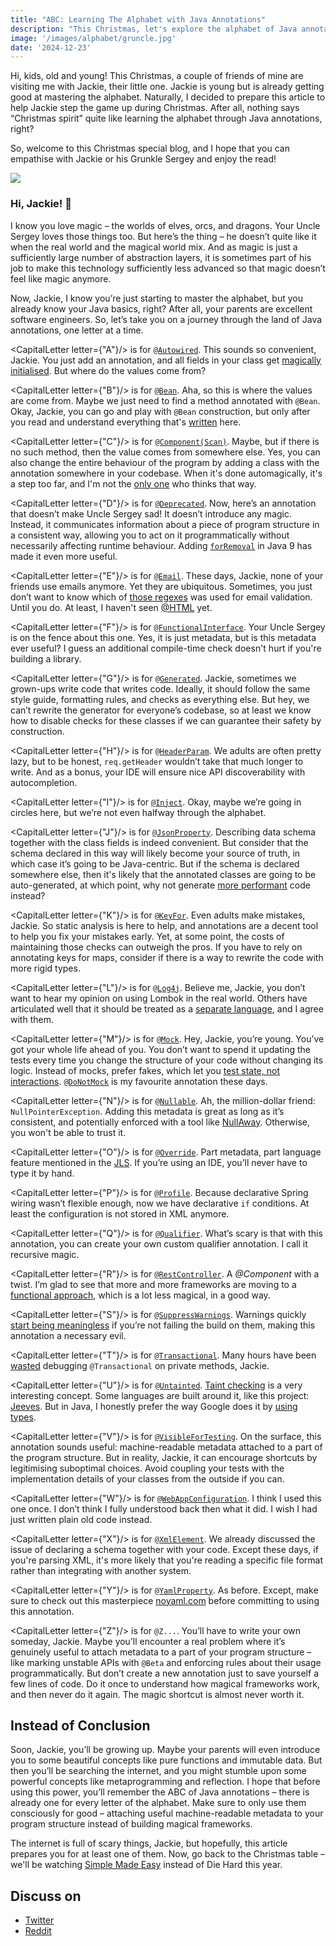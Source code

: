 ```yaml
---
title: "ABC: Learning The Alphabet with Java Annotations"
description: "This Christmas, let's explore the alphabet of Java annotations. There are so many, but how many of them truly benefit us?"
image: '/images/alphabet/gruncle.jpg'
date: '2024-12-23'
---
```



Hi, kids, old and young! This Christmas, a couple of friends of mine are visiting me with Jackie, their little one. Jackie is young but is already getting good at mastering the alphabet. Naturally, I decided to prepare this article to help Jackie step the game up during Christmas. After all, nothing says “Christmas spirit” quite like learning the alphabet through Java annotations, right?

So, welcome to this Christmas special blog, and I hope that you can empathise with Jackie or his Grunkle Sergey and enjoy the read!

![](../images/alphabet/gruncle.jpg)

<Quote
    quote="You never stop growing up. There’s always something new to learn."
    attribution="Grunkle Stan"
/>

### Hi, Jackie! 👋

I know you love magic – the worlds of elves, orcs, and dragons. Your Uncle Sergey loves those things too. But here’s the thing – he doesn’t quite like it when the real world and the magical world mix. And as magic is just a sufficiently large number of abstraction layers, it is sometimes part of his job to make this technology sufficiently less advanced so that magic doesn’t feel like magic anymore.

Now, Jackie, I know you’re just starting to master the alphabet, but you already know your Java basics, right? After all, your parents are excellent software engineers. So, let’s take you on a journey through the land of Java annotations, one letter at a time.

<CapitalLetter letter={"A"}/> is for [`@Autowired`](https://docs.spring.io/spring-framework/docs/6.2.x/javadoc-api/org/springframework/beans/factory/annotation/Autowired.html). This sounds so convenient, Jackie. You just add an annotation, and all fields in your class get [magically initialised](https://stackoverflow.com/a/31766429/1542319). But where do the values come from?

<CapitalLetter letter={"B"}/> is for [`@Bean`](https://docs.spring.io/spring-framework/docs/6.2.x/javadoc-api/org/springframework/context/annotation/Bean.html). Aha, so this is where the values are come from. Maybe we just need to find a method annotated with `@Bean`. Okay, Jackie, you can go and play with `@Bean` construction, but only after you read and understand everything that's [written](https://docs.spring.io/spring-framework/reference/core/beans/definition.html) here.

<CapitalLetter letter={"C"}/> is for [`@Component(Scan)`](https://docs.spring.io/spring-framework/docs/6.2.x/javadoc-api/org/springframework/context/annotation/ComponentScan.html). Maybe, but if there is no such method, then the value comes from somewhere else. Yes, you can also change the entire behaviour of the program by adding a class with the annotation somewhere in your codebase. When it's done automagically, it's a step too far, and I'm not the [only one](https://news.ycombinator.com/item?id=26486649) who thinks that way.

<CapitalLetter letter={"D"}/> is for [`@Deprecated`](https://docs.oracle.com/en/java/javase/21/docs/api/java.base/java/lang/Deprecated.html). Now, here’s an annotation that doesn’t make Uncle Sergey sad! It doesn’t introduce any magic. Instead, it communicates information about a piece of program structure in a consistent way, allowing you to act on it programmatically without necessarily affecting runtime behaviour. Adding [`forRemoval`](https://openjdk.org/jeps/277) in Java 9 has made it even more useful.

<CapitalLetter letter={"E"}/> is for [`@Email`](https://jakarta.ee/specifications/bean-validation/3.0/apidocs/jakarta/validation/constraints/Email.html). These days, Jackie, none of your friends use emails anymore. Yet they are ubiquitous. Sometimes, you just don’t want to know which of [those regexes](https://stackoverflow.com/questions/201323/how-can-i-validate-an-email-address-using-a-regular-expression) was used for email validation. Until you do. At least, I haven't seen [@HTML](https://stackoverflow.com/a/1732454/1542319) yet.

<CapitalLetter letter={"F"}/> is for [`@FunctionalInterface`](https://docs.oracle.com/en/java/javase/21/docs/api/java.base/java/lang/FunctionalInterface.html). Your Uncle Sergey is on the fence about this one. Yes, it is just metadata, but is this metadata ever useful? I guess an additional compile-time check doesn't hurt if you're building a library.

<CapitalLetter letter={"G"}/> is for [`@Generated`](https://docs.oracle.com/en/java/javase/21/docs/api/java.compiler/javax/annotation/processing/Generated.html). Jackie, sometimes we grown-ups write code that writes code. Ideally, it should follow the same style guide, formatting rules, and checks as everything else. But hey, we can’t rewrite the generator for everyone’s codebase, so at least we know how to disable checks for these classes if we can guarantee their safety by construction.

<CapitalLetter letter={"H"}/> is for [`@HeaderParam`](https://jakarta.ee/specifications/restful-ws/3.0/apidocs/jakarta/ws/rs/HeaderParam.html). We adults are often pretty lazy, but to be honest, `req.getHeader` wouldn’t take that much longer to write. And as a bonus, your IDE will ensure nice API discoverability with autocompletion.

<CapitalLetter letter={"I"}/> is for [`@Inject`](https://docs.oracle.com/javaee/7/api/javax/inject/Inject.html). Okay, maybe we’re going in circles here, but we’re not even halfway through the alphabet.

<CapitalLetter letter={"J"}/> is for [`@JsonProperty`](https://fasterxml.github.io/jackson-annotations/javadoc/2.6/com/fasterxml/jackson/annotation/JsonProperty.html). Describing data schema together with the class fields is indeed convenient. But consider that the schema declared in this way will likely become your source of truth, in which case it’s going to be Java-centric. But if the schema is declared somewhere else, then it's likely that the annotated classes are going to be auto-generated, at which point, why not generate [more performant](https://github.com/fasterxml/jackson-docs/wiki/presentation:-jackson-performance#compatible-not-so-easy-use-the-streaming-api) code instead?

<CapitalLetter letter={"K"}/> is for [`@KeyFor`](https://checkerframework.org/api/org/checkerframework/checker/nullness/qual/KeyFor.html). Even adults make mistakes, Jackie. So static analysis is here to help, and annotations are a decent tool to help you fix your mistakes early. Yet, at some point, the costs of maintaining those checks can outweigh the pros. If you have to rely on annotating keys for maps, consider if there is a way to rewrite the code with more rigid types.

<CapitalLetter letter={"L"}/> is for [`@Log4j`](https://projectlombok.org/api/lombok/extern/log4j/Log4j). Believe me, Jackie, you don’t want to hear my opinion on using Lombok in the real world. Others have articulated well that it should be treated as a [separate language](https://www.reddit.com/r/java/comments/1dzw92m/why_theres_no_official_api_for_java_ast/lcl3v8e/), and I agree with them.

<CapitalLetter letter={"M"}/> is for [`@Mock`](https://site.mockito.org/javadoc/current/org/mockito/Mock.html). Hey, Jackie, you’re young. You’ve got your whole life ahead of you. You don’t want to spend it updating the tests every time you change the structure of your code without changing its logic. Instead of mocks, prefer fakes, which let you [test state, not interactions](https://testing.googleblog.com/2013/03/testing-on-toilet-testing-state-vs.html). [`@DoNotMock`](https://errorprone.info/api/latest/com/google/errorprone/annotations/DoNotMock.html) is my favourite annotation these days.

<CapitalLetter letter={"N"}/> is for [`@Nullable`](https://checkerframework.org/api/org/checkerframework/checker/nullness/qual/Nullable.html). Ah, the million-dollar friend: `NullPointerException`. Adding this metadata is great as long as it’s consistent, and potentially enforced with a tool like [NullAway](https://github.com/uber/NullAway). Otherwise, you won't be able to trust it.

<CapitalLetter letter={"O"}/> is for [`@Override`](https://docs.oracle.com/en/java/javase/21/docs/api/java.base/java/lang/Override.html). Part metadata, part language feature mentioned in the [JLS](https://docs.oracle.com/javase/specs/jls/se21/html/jls-9.html#jls-9.6.4.4). If you’re using an IDE, you’ll never have to type it by hand.

<CapitalLetter letter={"P"}/> is for [`@Profile`](https://docs.spring.io/spring-framework/docs/6.2.x/javadoc-api/org/springframework/context/annotation/Profile.html). Because declarative Spring wiring wasn’t flexible enough, now we have declarative `if` conditions. At least the configuration is not stored in XML anymore.

<CapitalLetter letter={"Q"}/> is for [`@Qualifier`](https://docs.spring.io/spring-framework/docs/6.2.x/javadoc-api/org/springframework/beans/factory/annotation/Qualifier.html). What’s scary is that with this annotation, you can create your own custom qualifier annotation. I call it recursive magic.

<CapitalLetter letter={"R"}/> is for [`@RestController`](https://docs.spring.io/spring-framework/docs/6.2.x/javadoc-api/org/springframework/web/bind/annotation/RestController.html). A _@Component_ with a twist. I’m glad to see that more and more frameworks are moving to a [functional approach](https://docs.spring.io/spring-framework/reference/web/webflux-functional.html), which is a lot less magical, in a good way.

<CapitalLetter letter={"S"}/> is for [`@SuppressWarnings`](https://docs.oracle.com/en/java/javase/21/docs/api/java.base/java/lang/SuppressWarnings.html). Warnings quickly [start being meaningless](https://storage.googleapis.com/gweb-research2023-media/pubtools/4365.pdf) if you’re not failing the build on them, making this annotation a necessary evil.

<CapitalLetter letter={"T"}/> is for [`@Transactional`](https://docs.spring.io/spring-framework/docs/6.2.x/javadoc-api/org/springframework/transaction/annotation/Transactional.html). Many hours have been [wasted](https://stackoverflow.com/a/4396530/1542319) debugging `@Transactional` on private methods, Jackie.

<CapitalLetter letter={"U"}/> is for [`@Untainted`](https://checkerframework.org/api/org/checkerframework/checker/tainting/qual/Untainted.html). [Taint checking](https://en.wikipedia.org/wiki/Taint_checking) is a very interesting concept. Some languages are built around it, like this project: [Jeeves](https://github.com/jeanqasaur/jeeves). But in Java, I honestly prefer the way Google does it by [using types](https://github.com/google/closure-templates/blob/8ac5cb53e79674bb66638f2d54c9442a2faa4d16/java/src/com/google/template/soy/data/SanitizedContent.java#L55-L59).

<CapitalLetter letter={"V"}/> is for [`@VisibleForTesting`](https://guava.dev/releases/30.0-jre/api/docs/com/google/common/annotations/VisibleForTesting.html). On the surface, this annotation sounds useful: machine-readable metadata attached to a part of the program structure. But in reality, Jackie, it can encourage shortcuts by legitimising suboptimal choices. Avoid coupling your tests with the implementation details of your classes from the outside if you can.

<CapitalLetter letter={"W"}/> is for [`@WebAppConfiguration`](https://docs.spring.io/spring-framework/docs/6.2.x/javadoc-api/org/springframework/test/context/web/WebAppConfiguration.html). I think I used this one once. I don’t think I fully understood back then what it did. I wish I had just written plain old code instead.

<CapitalLetter letter={"X"}/> is for [`@XmlElement`](https://jakarta.ee/specifications/xml-binding/2.3/apidocs/javax/xml/bind/annotation/xmlelement). We already discussed the issue of declaring a schema together with your code. Except these days, if you're parsing XML, it's more likely that you're reading a specific file format rather than integrating with another system.

<CapitalLetter letter={"Y"}/> is for [`@YamlProperty`](https://github.com/beosign/snakeyaml-anno/blob/master/src/main/java/de/beosign/snakeyamlanno/property/YamlProperty.java). As before. Except, make sure to check out this masterpiece [noyaml.com](https://noyaml.com/) before committing to using this annotation.

<CapitalLetter letter={"Z"}/> is for `@Z...`. You’ll have to write your own someday, Jackie. Maybe you’ll encounter a real problem where it’s genuinely useful to attach metadata to a part of your program structure – like marking unstable APIs with `@Beta` and enforcing rules about their usage programmatically. But don’t create a new annotation just to save yourself a few lines of code. Do it once to understand how magical frameworks work, and then never do it again. The magic shortcut is almost never worth it.

## Instead of Conclusion

Soon, Jackie, you’ll be growing up. Maybe your parents will even introduce you to some beautiful concepts like pure functions and immutable data. But then you’ll be searching the internet, and you might stumble upon some powerful concepts like metaprogramming and reflection. I hope that before using this power, you’ll remember the ABC of Java annotations – there is already one for every letter of the alphabet. Make sure to only use them consciously for good – attaching useful machine-readable metadata to your program structure instead of building magical frameworks.

The internet is full of scary things, Jackie, but hopefully, this article prepares you for at least one of them. Now, go back to the Christmas table – we'll be watching [Simple Made Easy](https://www.youtube.com/watch?v=SxdOUGdseq4) instead of Die Hard this year.

## Discuss on

* [Twitter](https://x.com/SerCeMan/status/1871192549727285688)
* [Reddit](https://www.reddit.com/r/java/comments/1hkxkgx/abc_learning_the_alphabet_with_java_annotations/)